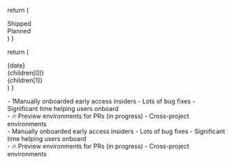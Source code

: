   return (
    <div className="grid grid-cols-12 gap-6 font-medium mb-6">
      <div className="col-span-2" />
      <div className="col-span-5 text-sm">Shipped</div>
      <div className="col-span-5 text-sm">Planned</div>
    </div>
  )
}

  return (
    <div className="grid grid-cols-12 gap-6 not-prose">
      <div className="col-span-2 text-sm text-gray-500 border-r py-8 relative">
        {date}
        <div className="absolute rounded-full bg-primary-400 border-4 border-primary-100 top-[34px] right-[-8.5px] w-4 h-4" />
      </div>
      <div className="col-span-5 py-8 text-sm">{children[0]}</div>
      <div className="col-span-5 py-8 text-sm">{children[1]}</div>
    </div>
  )
}

<Heading />
<Card date="Jan 17">
  <div>
    - 1Manually onboarded early access insiders
    - Lots of bug fixes
    - Significant time helping users onboard
  </div>
  <div>
    - 🔥 Preview environments for PRs (in progress)
    - Cross-project environments
  </div>
</Card>
<Card date="Jan 17">
  <div>
    - Manually onboarded early access insiders
    - Lots of bug fixes
    - Significant time helping users onboard
  </div>
  <div>
    - 🔥 Preview environments for PRs (in progress)
    - Cross-project environments
  </div>
</Card>

